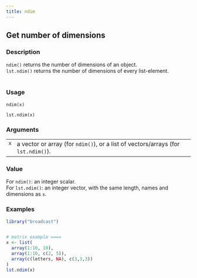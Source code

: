 ```yaml
---
title: ndim
---
```

## Get number of dimensions {.unnumbered}


### Description

<code>ndim()</code> returns the number of dimensions of an object. <br />
<code>lst.ndim()</code> returns the number of dimensions of every list-element. <br />
<br />



### Usage

<pre><code class='language-R'>ndim(x)

lst.ndim(x)
</code></pre>


### Arguments

<table>
<tr><td style = "white-space: collapse; font-family: monospace; vertical-align: top"><code id="x">x</code></td>
<td>
a vector or array (for <code>ndim()</code>), or a list of vectors/arrays (for <code>lst.ndim()</code>). <br />
</td></tr>
</table>


### Value

For <code>ndim()</code>: an integer scalar. <br />
For <code>lst.ndim()</code>: an integer vector, with the same length, names and dimensions as <code>x</code>. <br />



### Examples
```r
library("broadcast")


# matrix example ====
x <- list(
  array(1:10, 10),
  array(1:10, c(2, 5)),
  array(c(letters, NA), c(3,3,3))
)
lst.ndim(x)


```
